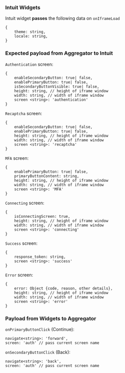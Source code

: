
<Meta title="MDX/UseCase" />

### Intuit Widgets

Intuit widget **passes** the following data on `onIframeLoad`

```
{
	theme: string,
	locale: string,
}
```

<h3>Expected payload from Aggregator to Intuit</h3>

`Authentication` screen:

```
{
	enableSecondaryButton: true| false,
	enablePrimaryButton: true| false,
	isSecondaryButtonVisible: true| false,
	height: string, // height of iframe window
	width: string, // width of iframe window
	screen <string>: 'authentication'
}
```

`Recaptcha` screen:

```
{
	enableSecondaryButton: true| false,
	enablePrimaryButton: true| false,
	height: string, // height of iframe window
	width: string, // width of iframe window
	screen <string>: 'recaptcha'
}
```

`MFA` screen:

```
{
	enablePrimaryButton: true| false,
	primaryButtonContent: string,
	height: string, // height of iframe window
	width: string, // width of iframe window
	screen <string>: 'MFA'
}
```

`Connecting` screen:

```
{
	isConnectingScreen: true,
	height: string, // height of iframe window
	width: string, // width of iframe window
	screen <string>: 'connecting'
}
```

`Success` screen:

```
{
	response_token: string,
	screen <string>: 'success'
}
```

`Error` screen:

```
{
	error: Object {code, reason, other details},
	height: string, // height of iframe window
	width: string, // width of iframe window
	screen <string>: 'error'
}
```

<h3>Payload from Widgets to Aggregator</h3>

`onPrimaryButtonClick` (Continue):

```
navigate<string>: 'forward',
screen: 'auth' // pass current screen name
```

`onSecondaryButtonClick` (Back):

```
navigate<string>: 'back',
screen: 'auth' // pass current screen name
```

```

```
